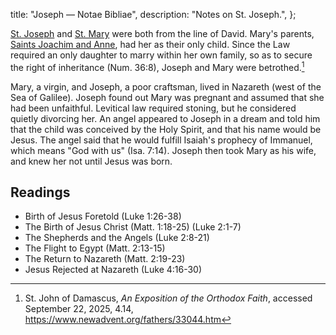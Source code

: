   title: "Joseph — Notae Bibliae",
  description: "Notes on St. Joseph.",
};

<Initial text="Joseph"/>

[St. Joseph](/glossary/names#joseph) and [St. Mary](/people/saints/biblical/mary) were both from the line of David. Mary's parents, [Saints Joachim and Anne](/people/saints/biblical/joachim-and-anne), had her as their only child. Since the Law required an only daughter to marry within her own family, so as to secure the right of inheritance (Num. 36:8), Joseph and Mary were betrothed.[^1]

Mary, a virgin, and Joseph, a poor craftsman, lived in Nazareth (west of the Sea of Galilee). Joseph found out Mary was pregnant and assumed that she had been unfaithful. Levitical law required stoning, but he considered quietly divorcing her. An angel appeared to Joseph in a dream and told him that the child was conceived by the Holy Spirit, and that his name would be Jesus. The angel said that he would fulfill Isaiah's prophecy of Immanuel, which means "God with us" (Isa. 7:14). Joseph then took Mary as his wife, and knew her not until Jesus was born.

## Readings

- Birth of Jesus Foretold (Luke 1:26-38)
- The Birth of Jesus Christ (Matt. 1:18-25) (Luke 2:1-7)
- The Shepherds and the Angels (Luke 2:8-21)
- The Flight to Egypt (Matt. 2:13-15)
- The Return to Nazareth (Matt. 2:19-23)
- Jesus Rejected at Nazareth (Luke 4:16-30)

[^1]: St. John of Damascus, *An Exposition of the Orthodox Faith*, accessed September 22, 2025, 4.14, https://www.newadvent.org/fathers/33044.htm
